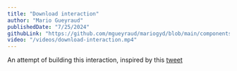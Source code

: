 ```yaml
---
title: "Download interaction"
author: "Mario Gueyraud"
publishedDate: "7/25/2024"
githubLink: "https://github.com/mgueyraud/mariogyd/blob/main/components/lab/DownloadInteraction.tsx"
video: "/videos/download-interaction.mp4"
---
```


An attempt of building this interaction, inspired by this [tweet](https://x.com/zzerou_/status/1814336508662526337)

<DownloadInteraction />
